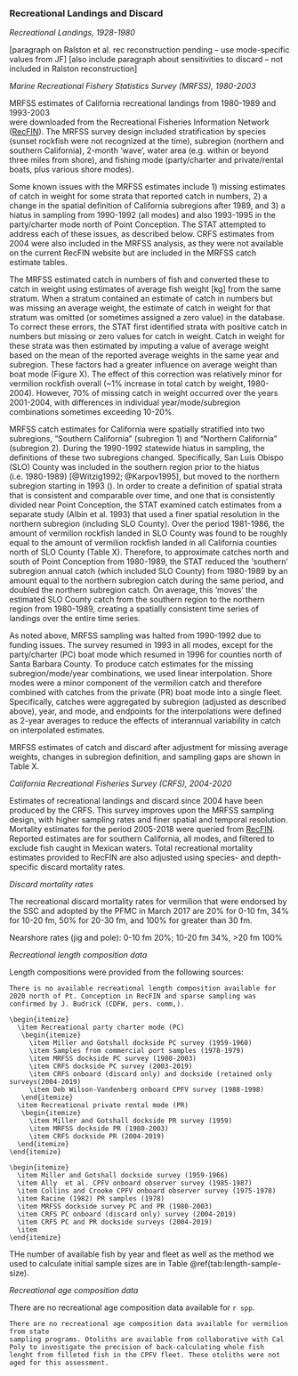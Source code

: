 ### Recreational Landings and Discard


*Recreational Landings, 1928-1980*

[paragraph on Ralston et al. rec reconstruction pending -- use mode-specific values from JF]
[also include paragraph about sensitivities to discard -- not included in Ralston reconstruction]

*Marine Recreational Fishery Statistics Survey (MRFSS), 1980-2003*

MRFSS estimates of California recreational landings from 1980-1989 and 1993-2003  
were downloaded from the Recreational Fisheries Information Network 
([RecFIN](https://www.recfin.org/)). The MRFSS survey design included stratification by 
species (sunset rockfish were not recognized at the time), subregion (northern 
and southern California), 2-month ‘wave’, water area (e.g. within or beyond 
three miles from shore), and fishing mode (party/charter and private/rental boats,
plus various shore modes).

Some known issues with the MRFSS estimates include 1) missing estimates of catch 
in weight for some strata that reported catch in numbers, 2) a change in the 
spatial definition of California subregions after 1989, and 3) a hiatus in 
sampling from 1990-1992 (all modes) and also 1993-1995 in the party/charter mode 
north of Point Conception. The STAT attempted to address each of these issues, 
as described below. CRFS estimates from 2004 were also included in the MRFSS 
analysis, as they were not available on the current RecFIN website but are 
included in the MRFSS catch estimate tables.

The MRFSS estimated catch in numbers of fish and converted these to catch in 
weight using estimates of average fish weight [kg] from the same stratum. When 
a stratum contained an estimate of catch in numbers but was missing an average 
weight, the estimate of catch in weight for that stratum was omitted (or sometimes 
assigned a zero value) in the database. To correct these errors, the STAT first 
identified strata with positive catch in numbers but missing or zero values for 
catch in weight. Catch in weight for these strata was then estimated by imputing 
a value of average weight based on the mean of the reported average weights in 
the same year and subregion. These factors had a greater influence on average 
weight than boat mode (Figure X). The effect of this correction was relatively 
minor for vermilion rockfish overall (~1% increase in total catch by weight, 
1980-2004). However, 70% of missing catch in weight occurred over the years 
2001-2004, with differences in individual year/mode/subregion combinations sometimes exceeding 10-20%.

MRFSS catch estimates for California were spatially stratified into two subregions, 
“Southern California” (subregion 1) and “Northern California” (subregion 2). 
During the 1990-1992 statewide hiatus in sampling, the definitions of these two 
subregions changed. Specifically, San Luis Obispo (SLO) County was included in 
the southern region prior to the hiatus (i.e. 1980-1989) [@Witzig1992; @Karpov1995], 
but moved to the northern subregion starting in 1993 (). In order to create a 
definition of spatial strata that is consistent and comparable over time, and 
one that is consistently divided near Point Conception, the STAT examined catch 
estimates from a separate study (Albin et al. 1993) that used a finer spatial 
resolution in the northern subregion (including SLO County). Over the period 
1981-1986, the amount of vermilion rockfish landed in SLO County was found to 
be roughly equal to the amount of vermilion rockfish landed in all California 
counties north of SLO County (Table X). Therefore, to approximate catches north
and south of Point Conception from 1980-1989, the STAT reduced the ‘southern’ 
subregion annual catch (which included SLO County) from 1980-1989 by an amount 
equal to the northern subregion catch during the same period, and doubled the 
northern subregion catch. On average, this ‘moves’ the estimated SLO County 
catch from the southern region to the northern region from 1980-1989, creating 
a spatially consistent time series of landings over the entire time series.


As noted above, MRFSS sampling was halted from 1990-1992 due to funding issues. 
The survey resumed in 1993 in all modes, except for the party/charter (PC) boat 
mode which resumed in 1996 for counties north of Santa Barbara County.  To 
produce catch estimates for the missing subregion/mode/year combinations, we 
used linear interpolation. Shore modes were a minor component of the vermilion 
catch and therefore combined with catches from the private (PR) boat mode into 
a single fleet. Specifically, catches were aggregated by subregion (adjusted as 
described above), year, and mode, and endpoints for the interpolations were 
defined as 2-year averages to reduce the effects of interannual variability 
in catch on interpolated estimates.

MRFSS estimates of catch and discard after adjustment for missing average weights,
changes in subregion definition, and sampling gaps are shown in Table X.

*California Recreational Fisheries Survey (CRFS), 2004-2020*

Estimates of recreational landings and discard since 2004 have been produced by 
the CRFS. This survey improves upon the MRFSS sampling design, with higher 
sampling rates and finer spatial and temporal resolution.
Mortality estimates for the period 2005-2018 were queried from [RecFIN](www.recfin.org). Reported estimates are for southern California, all modes, and filtered to exclude fish caught in Mexican waters. Total recreational mortality estimates provided to RecFIN are also adjusted using species- and depth-specific discard mortality rates.


*Discard mortality rates*

The recreational discard mortality rates for vermilion that were endorsed by the 
SSC and adopted by the 
PFMC in March 2017 are 20% for 0-10 fm, 34% for 10-20 fm, 50% for 20-30 fm, and 
100% for greater than 30 fm.


Nearshore rates (jig and pole): 0-10 fm 20%; 10-20 fm 34%, >20 fm 100%



*Recreational length composition data*

Length compositions were provided from the following sources:


```asis
There is no available recreational length composition available for 2020 north of Pt. Conception in RecFIN and sparse sampling was confirmed by J. Budrick (CDFW, pers. comm,).

\begin{itemize}
  \item Recreational party charter mode (PC)
   \begin{itemize}
     \item Miller and Gotshall dockside PC survey (1959-1960) 
     \item Samples from commercial port samples (1978-1979)
     \item MRFSS dockside PC survey (1980-2003)    
     \item CRFS dockside PC survey (2003-2019)
     \item CRFS onboard (discard only) and dockside (retained only surveys(2004-2019)
     \item Deb Wilson-Vandenberg onboard CPFV survey (1988-1998)
   \end{itemize}
  \item Recreational private rental mode (PR)
   \begin{itemize}
     \item Miller and Gotshall dockside PR survey (1959) 
     \item MRFSS dockside PR (1980-2003)
     \item CRFS dockside PR (2004-2019)
  \end{itemize}
\end{itemize}
```

```asis
\begin{itemize}
  \item Miller and Gotshall dockside survey (1959-1966)    
  \item Ally  et al. CPFV onboard observer survey (1985-1987)
  \item Collins and Crooke CPFV onboard observer survey (1975-1978)  
  \item Racine (1982) PR samples (1978)
  \item MRFSS dockside survey PC and PR (1980-2003)     
  \item CRFS PC onboard (discard only) survey (2004-2019)
  \item CRFS PC and PR dockside surveys (2004-2019)
  \item 
\end{itemize}
```

THe number of available fish by year and fleet as well as the method we used to 
calculate initial sample sizes are in Table \@ref(tab:length-sample-size).

*Recreational age composition data*

There are no recreational age composition data available for `r spp`.

```asis
There are no recreational age composition data available for vermilion from state 
sampling programs. Otoliths are available from collaborative with Cal Poly to investigate the precision of back-calculating whole fish lenght from filleted fish in the CPFV fleet. These otoliths were not aged for this assessment. 
```

